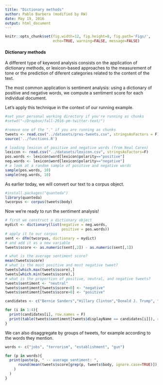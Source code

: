 ```yaml
---
title: "Dictionary methods"
author: Pablo Barbera (modified by RW)
date: May 19, 2016
output: html_document
---
```


```r
knitr::opts_chunk$set(fig.width=12, fig.height=8, fig.path='Figs/',
                      echo=TRUE, warning=FALSE, message=FALSE)
```

#### Dictionary methods

A different type of keyword analysis consists on the application of dictionary methods, or lexicon-based approaches to the measurement of tone or the prediction of diferent categories related to the content of the text. 

The most common application is sentiment analysis: using a dictionary of positive and negative words, we compute a sentiment score for each individual document.

Let's apply this technique in the context of our running example.

```r
#set your personal working directory if you're running as chunks
#setwd("~/Dropbox/fall-2016-pm-twitter-text/")

#remove one of the "." if you are running as chunks
tweets <- read.csv("../datasets/pres-tweets.csv", stringsAsFactors = F)
source('../functions.R')
```

```r
# loading lexicon of positive and negative words (from Neal Caren)
lexicon <- read.csv("../datasets/lexicon.csv", stringsAsFactors=F)
pos.words <- lexicon$word[lexicon$polarity=="positive"]
neg.words <- lexicon$word[lexicon$polarity=="negative"]
# a look at a random sample of positive and negative words
sample(pos.words, 10)
sample(neg.words, 10)
```

As earlier today, we will convert our text to a corpus object.

```r
#install.packages("quanteda")
library(quanteda)
twcorpus <- corpus(tweets$body)
```

Now we're ready to run the sentiment analysis!

```r
# first we construct a dictionary object
mydict <- dictionary(list(negative = neg.words,
                          positive = pos.words))
# apply it to our corpus
sent <- dfm(twcorpus, dictionary = mydict)
# and add it as a new variable
tweets$score <- as.numeric(sent[,2]) - as.numeric(sent[,1])
```

```r
# what is the average sentiment score?
mean(tweets$score)
# what is the most positive and most negative tweet?
tweets[which.max(tweets$score),]
tweets[which.min(tweets$score),]
# what is the proportion of positive, neutral, and negative tweets?
tweets$sentiment <- "neutral"
tweets$sentiment[tweets$score<0] <- "negative"
tweets$sentiment[tweets$score>0] <- "positive"

candidates <- c("Bernie Sanders","Hillary Clinton","Donald J. Trump", "Ted Cruz")

for (i in 1:4){
  print(candidates[i], row.names = F)
  print(table(tweets$sentiment[tweets$displayName == candidates[i]]), row.names = F)
}
```

We can also disaggregate by groups of tweets, for example according to the words they mention.

```r
words <- c("jobs", "terrorism", "establishment", "gun")

for (p in words){
  print(paste(p, " -- average sentiment: ",
      round(mean(tweets$score[grep(p, tweets$body, ignore.case=TRUE)]), 4)
    )
  )
}
```


